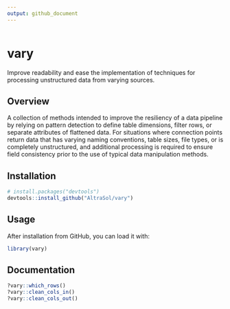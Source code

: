 ```yaml
---
output: github_document
---
```


<!-- README.md is generated from README.Rmd. Please edit that file -->

```r
```

# vary
Improve readability and ease the implementation of techniques for processing 
unstructured data from varying sources. 

## Overview
A collection of methods intended to improve the resiliency of a data pipeline by 
relying on pattern detection to define table dimensions, filter rows, or separate 
attributes of flattened data. For situations where connection points return data 
that has varying naming conventions, table sizes, file types, or is completely 
unstructured, and additional processing is required to ensure field consistency
prior to the use of typical data manipulation methods.

## Installation

```r
# install.packages("devtools")
devtools::install_github("AltraSol/vary")
```

## Usage

After installation from GitHub, you can load it with:

```r
library(vary)
```

## Documentation

```r
?vary::which_rows()
?vary::clean_cols_in()
?vary::clean_cols_out()
```
